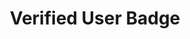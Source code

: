 ---
title: "Verified User Badge"
description: "Our commitment to identifying high-profile, authentic users within the community."
---